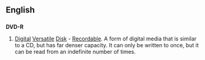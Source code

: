 ==English==

==={{Initialism}}===
'''DVD-R'''

# [[digital|Digital]] [[versatile|Versatile]] [[disk|Disk]] - [[recordable|Recordable]].  A form of digital media that is similar to a CD, but has far denser capacity.  It can only be written to once, but it can be read from an indefinite number of times.